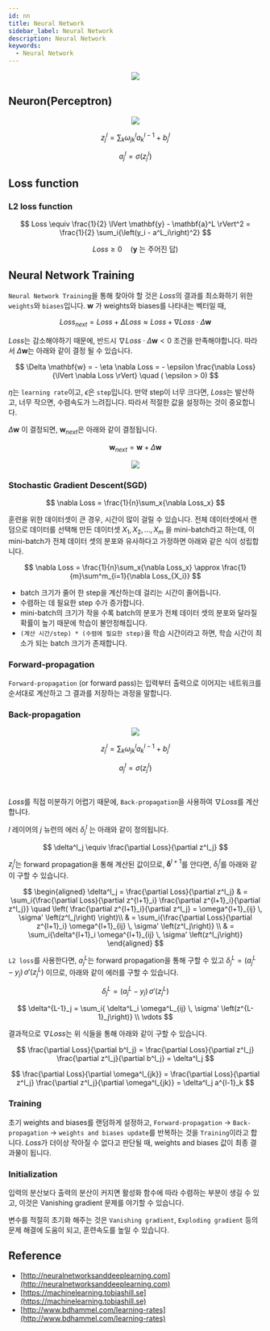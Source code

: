 ```yaml
---
id: nn
title: Neural Network
sidebar_label: Neural Network
description: Neural Network
keywords:
  - Neural Network
---
```



<center>
	<img src={useBaseUrl('img/mlops/nn/nn-nn.jpg')} />
</center>

## Neuron(Perceptron)

<center>
	<img src={useBaseUrl('img/mlops/nn/nn-neuron.jpg')} />
</center>

$$
z^l_j = \sum_k{\omega^l_{jk}a^{l-1}_k} + b^l_j
$$

$$
a^l_j = \sigma\left(z^l_j\right)
$$

## Loss function

### L2 loss function

$$
Loss \equiv \frac{1}{2} \lVert \mathbf{y} - \mathbf{a}^L \rVert^2 = \frac{1}{2} \sum_i{\left(y_i - a^L_i\right)^2}
$$

$$
Loss \geq 0 \quad \left(\mathbf{y}\text{ 는 주어진 답}\right)
$$

## Neural Network Training

`Neural Network Training`을 통해 찾아야 할 것은 $Loss$의 결과를 최소화하기 위한 `weights`와 `biases`입니다. $\mathbf{w}$ 가 weights와 biases를 나타내는 벡터일 때,

$$
Loss_{next} = Loss + \Delta Loss \approx Loss + \nabla Loss \cdot \Delta \mathbf{w}
$$

$Loss$는 감소해야하기 때문에, 반드시 $\nabla Loss \cdot \Delta \mathbf{w} < 0$ 조건을 만족해야합니다. 따라서 $\Delta \mathbf{w}$는 아래와 같이 결정 될 수 있습니다.

$$
\Delta \mathbf{w} = - \eta \nabla Loss = - \epsilon \frac{\nabla Loss}{\lVert \nabla Loss \rVert} \quad ( \epsilon > 0)
$$

$\eta$는 `learning rate`이고, $\epsilon$은 `step`입니다. 만약 step이 너무 크다면, $Loss$는 발산하고, 너무 작으면, 수렴속도가 느려집니다. 따라서 적절한 값을 설정하는 것이 중요합니다.

$\Delta \mathbf{w}$ 이 결정되면, $\mathbf{w}_{next}$은 아래와 같이 결정됩니다.

$$
\mathbf{w}_{next} = \mathbf{w} + \Delta \mathbf{w}
$$

<center>
	<img src={useBaseUrl('img/mlops/nn/nn-lr-loss.jpg')} />
</center>

### Stochastic Gradient Descent(SGD)

$$
\nabla Loss = \frac{1}{n}\sum_x{\nabla Loss_x}
$$

훈련을 위한 데이터셋이 큰 경우, 시간이 많이 걸릴 수 있습니다. 전체 데이터셋에서 랜덤으로 데이터를 선택해 만든 데이터셋 $X_1, X_2, ..., X_m$ 을 mini-batch라고 하는데, 이 mini-batch가 전체 데이터 셋의 분포와 유사하다고 가정하면 아래와 같은 식이 성립합니다.

$$
\nabla Loss = \frac{1}{n}\sum_x{\nabla Loss_x} \approx \frac{1}{m}\sum^m_{i=1}{\nabla Loss_{X_i}}
$$

- batch 크기가 줄어 한 step을 계산하는데 걸리는 시간이 줄어듭니다.
- 수렴하는 데 필요한 step 수가 증가합니다.
- mini-batch의 크기가 작을 수록 batch의 분포가 전체 데이터 셋의 분포와 달라질 확률이 높기 때문에 학습이 불안정해집니다.
- `(계산 시간/step) * (수렴에 필요한 step)`을 학습 시간이라고 하면, 학습 시간이 최소가 되는 batch 크기가 존재합니다.

### Forward-propagation

`Forward-propagation` (or forward pass)는 입력부터 출력으로 이어지는 네트워크를 순서대로 계산하고 그 결과를 저장하는 과정을 말합니다.

### Back-propagation

<center>
	<img src={useBaseUrl('img/mlops/nn/nn-back-propagation.jpg')} />
</center>

$$
z^l_j = \sum_k{\omega^l_{jk}a^{l-1}_k} + b^l_j
$$

$$
a^l_j = \sigma\left(z^l_j\right)
$$

<br />

$Loss$를 직접 미분하기 어렵기 때문에, `Back-propagation`을 사용하여 $\nabla Loss$를 계산합니다.

$l$ 레이어의 $j$ 뉴런의 에러 $\delta^l_j$ 는 아래와 같이 정의됩니다.

$$
\delta^l_j \equiv \frac{\partial Loss}{\partial z^l_j}
$$

$z^l_j$는 forward propagation을 통해 계산된 값이므로, $\mathbf{\delta}^{l+1}$를 안다면, $\delta^l_j$를 아래와 같이 구할 수 있습니다.

$$
\begin{aligned}
\delta^l_j = \frac{\partial Loss}{\partial z^l_j}
& = \sum_i{\frac{\partial Loss}{\partial z^{l+1}_i} \frac{\partial z^{l+1}_i}{\partial z^l_j}}
  \quad \left( \frac{\partial z^{l+1}_i}{\partial z^l_j} = \omega^{l+1}_{ij} \, \sigma' \left(z^l_j\right) \right)\\
& = \sum_i{\frac{\partial Loss}{\partial z^{l+1}_i} \omega^{l+1}_{ij} \, \sigma' \left(z^l_j\right)} \\
& = \sum_i{\delta^{l+1}_i \omega^{l+1}_{ij} \, \sigma' \left(z^l_j\right)}
\end{aligned}
$$

`L2 loss`를 사용한다면, $a^L_j$는 forward propagation을 통해 구할 수 있고 $\delta^L_j = (a^L_j - y_j) \, \sigma' \left( z^L_j \right)$ 이므로, 아래와 같이 에러를 구할 수 있습니다.

$$
\delta^L_j = (a^L_j - y_j) \, \sigma' \left( z^L_j \right)
$$

$$
\delta^{L-1}_j = \sum_i{ \delta^L_i \omega^L_{ij} \, \sigma' \left(z^{L-1}_j\right)} \\
\vdots
$$

결과적으로 $\nabla Loss$는 위 식들을 통해 아래와 같이 구할 수 있습니다.

$$
\frac{\partial Loss}{\partial b^l_j} = \frac{\partial Loss}{\partial z^l_j} \frac{\partial z^l_j}{\partial b^l_j} = \delta^l_j
$$

$$
\frac{\partial Loss}{\partial \omega^l_{jk}} = \frac{\partial Loss}{\partial z^l_j} \frac{\partial z^l_j}{\partial \omega^l_{jk}} = \delta^l_j a^{l-1}_k
$$

### Training

초기 weights and biases를 랜덤하게 설정하고, `Forward-propagation` -> `Back-propagation` -> `weights and biases update`를 반복하는 것을 `Training`이라고 합니다. $Loss$가 더이상 작아질 수 없다고 판단될 때, weights and biases 값이 최종 결과물이 됩니다.

### Initialization

입력의 분산보다 출력의 분산이 커지면 활성화 함수에 따라 수렴하는 부분이 생길 수 있고, 이것은 Vanishing gradient 문제를 야기할 수 있습니다.

변수를 적절히 초기화 해주는 것은 `Vanishing gradient`, `Exploding gradient` 등의 문제 해결에 도움이 되고, 훈련속도를 높일 수 있습니다.

## Reference

- [http://neuralnetworksanddeeplearning.com](http://neuralnetworksanddeeplearning.com)
- [https://machinelearning.tobiashill.se](https://machinelearning.tobiashill.se)
- [http://www.bdhammel.com/learning-rates](http://www.bdhammel.com/learning-rates)
